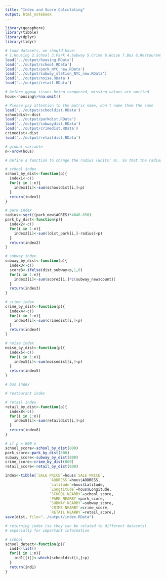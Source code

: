 ```yaml
---
title: "Index and Score Calculating"
output: html_notebook
---
```


```r
library(geosphere)
library(tibble)
library(dplyr)
library(tidyr)
```


```r
# load datasets, we should have:
# 1.Housing 2.School 3.Park 4.Subway 5.Crime 6.Noise 7.Bus 8.Restaurant 9.Retail
load('../output/housing.RData') 
load('../output/school.RData')
load('../output/park_NYC_new.RData')
load('../output/subway_station_NYC_new.RData')
load('../output/noise.RData')
load('../output/retail.RData')

# before ggmap issues being conquered, missing values are omitted
hous<-housing%>%na.omit()

# Please pay attention to the matrix name, don't name them the same
load('../output/schooldist.RData')
schooldist<-dist
load('../output/parkdist.RData')
load('../output/subwaydist.RData')
load('../output/crimedist.RData')
crimedist<-dist
load('../output/retaildist.RData')

# global variable
n<-nrow(hous)
```


```r
# Define a function to change the radius (units: m). So that the radius can be changed in the shinny app

# school index
school_by_dist<-function(p){
  index1<-c()
  for(i in 1:n){
    index1[i]<-sum(schooldist[i,]<p)
  }
  return(index1)
}

# park index
radius<-sqrt((park_new$ACRES)*4046.856)
park_by_dist<-function(p){
  index2<-c()
  for(i in 1:n){
    index2[i]<-sum((dist_park[i,]-radius)<p)
  }
  return(index2)
}

# subway index
subway_by_dist<-function(p){
  index3<-c()
  score3<-ifelse(dist_subway<p,1,0)
  for(i in 1:n){
    index3[i]<-sum(score3[i,]*c(subway_new$count))
  }
  return(index3)
}

# crime index
crime_by_dist<-function(p){
  index4<-c()
  for(i in 1:n){
    index4[i]<-sum(crimedist[i,]<p)
  }
  return(index4)
}

# noise index
noise_by_dist<-function(p){
  index5<-c()
  for(i in 1:n){
    index5[i]<-sum(noisedist[i,]<p)
  }
  return(index5)
}

# bus index

# restaurant index

# retail index
retail_by_dist<-function(p){
  index8<-c()
  for(i in 1:n){
    index8[i]<-sum(retaildist[i,]<p)
  }
  return(index8)
}

# if p = 800 m
school_score<-school_by_dist(800)
park_score<-park_by_dist(800)
subway_score<-subway_by_dist(800)
crime_score<-crime_by_dist(800)
retail_score<-retail_by_dist(800)

index<-tibble(`SALE PRICE`=hous$`SALE PRICE`,
                    `ADDRESS`=hous$ADDRESS,
                    `Latitude`=hous$Latitude,
                    `Longtitude`=hous$Longitude,
                    `SCHOOL NEARBY`=school_score,
                    `PARK NEARBY`=park_score,
                    `SUBWAY NEARBY`=subway_score,
                    `CRIME NEARBY`=crime_score,
                    `RETAIL NEARBY`=retail_score,)
save(dist, file="../output/index.RData")

```


```r
# returning index (so they can be related to different datasets)
# especially for important information

# school
school_detect<-function(p){
  ind1<-list()
  for(i in 1:n){
    ind1[[i]]<-which(schooldist[i,]<p)
  }
  return(ind1)
}


```



